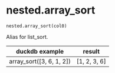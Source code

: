 # nested.array_sort { #duckops.nested.array_sort }

`nested.array_sort(col0)`

Alias for list_sort.

| duckdb example | result |
| -------------- | ------ |
| array_sort([3, 6, 1, 2]) | [1, 2, 3, 6] |
